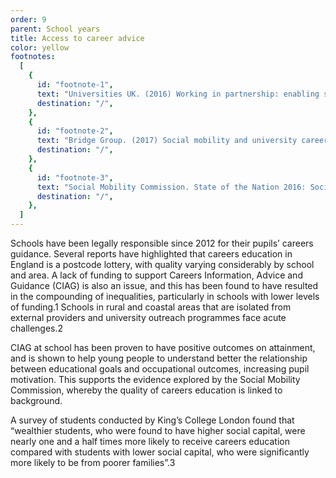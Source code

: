 ```yaml
---
order: 9
parent: School years
title: Access to career advice
color: yellow
footnotes:
  [
    {
      id: "footnote-1",
      text: "Universities UK. (2016) Working in partnership: enabling social mobility in higher education. The final report of the Social Mobility Advisory Group. Social Mobility Commission. State of the Nation Report 2018-2019.",
      destination: "/",
    },
    {
      id: "footnote-2",
      text: "Bridge Group. (2017) Social mobility and university careers services; and Bridge Group. (2019) The influence of place: geographical isolation and progression to higher education.",
      destination: "/",
    },
    {
      id: "footnote-3",
      text: "Social Mobility Commission. State of the Nation 2016: Social mobility in Great Britain. p.73.",
      destination: "/",
    },
  ]
---
```



Schools have been legally responsible since 2012 for their pupils’ careers
guidance. Several reports have highlighted that careers education in England is
a postcode lottery, with quality varying considerably by school and area. A lack
of funding to support Careers Information, Advice and Guidance (CIAG) is also an
issue, and this has been found to have resulted in the compounding of
inequalities, particularly in schools with lower levels of funding.<FootnoteLink
linkId="footnote-1">1</FootnoteLink> Schools in rural and coastal areas that are
isolated from external providers and university outreach programmes face acute
challenges.<FootnoteLink linkId="footnote-2">2</FootnoteLink>

<ResearchImage imageName="access-to-career-advice.jpg" />

CIAG at school has been proven to have positive outcomes on attainment, and is
shown to help young people to understand better the relationship between
educational goals and occupational outcomes, increasing pupil motivation. This
supports the evidence explored by the Social Mobility Commission, whereby the
quality of careers education is linked to background.

A survey of students conducted by King’s College London found that “wealthier
students, who were found to have higher social capital, were nearly one and a
half times more likely to receive careers education compared with students with
lower social capital, who were significantly more likely to be from poorer
families”.<FootnoteLink linkId="footnote-3">3</FootnoteLink>